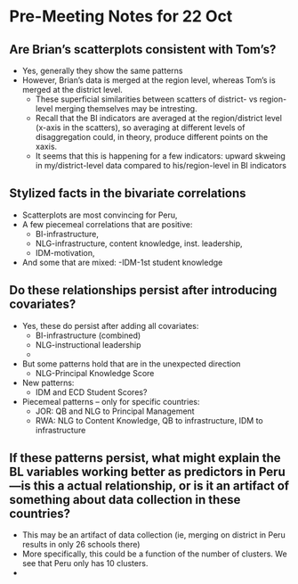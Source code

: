 # Pre-Meeting Notes for 22 Oct

## Are Brian's scatterplots consistent with Tom's?
- Yes, generally they show the same patterns
- However, Brian's data is merged at the region level, whereas Tom's is merged at the district level.
  - These superficial similarities between scatters of district- vs region-level merging themselves may be intresting.
  - Recall that the BI indicators are averaged at the region/district level (x-axis in the scatters), so averaging at different levels of disaggregation could, in theory, produce different points on the xaxis.
  - It seems that this is happening for a few indicators: upward skweing in my/district-level data compared to his/region-level in BI indicators

## Stylized facts in the bivariate correlations
  - Scatterplots are most convincing for Peru,
  - A few piecemeal correlations that are positive:
    - BI-infrastructure,
    - NLG-infrastructure, content knowledge, inst. leadership,
    - IDM-motivation,
  - And some that are mixed:
    -IDM-1st student knowledge

##	Do these relationships persist after introducing covariates?
- Yes, these do persist after adding all covariates:
  - BI-infrastructure (combined)
  - NLG-instructional leadership
  -
- But some patterns hold that are in the unexpected direction
  - NLG-Principal Knowledge Score

- New patterns:
  - IDM and ECD Student Scores?

- Piecemeal patterns -- only for specific countries:
  - JOR: QB and NLG to Principal Management
  - RWA: NLG to Content Knowledge, QB to infrastructure, IDM to infrastructure




## If these patterns persist, what might explain the BL variables working better as predictors in Peru—is this a actual relationship, or is it an artifact of something about data collection in these countries?
- This may be an artifact of data collection (ie, merging on district in Peru results in only 26 schools there)
- More specifically, this could be a function of the number of clusters. We see that Peru only has 10 clusters.
-
